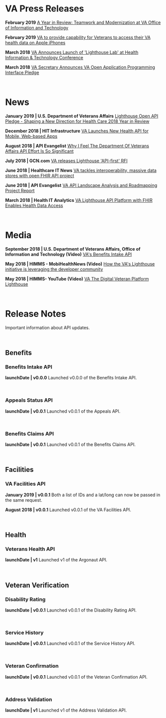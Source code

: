 # VA Press Releases

**February 2019**
[A Year in Review: Teamwork and Modernization at VA Office of Information and Technology](https://www.va.gov/opa/pressrel/pressrelease.cfm?id=4014)

**February 2019**
[VA to provide capability for Veterans to access their VA health data on Apple iPhones](https://www.va.gov/opa/pressrel/pressrelease.cfm?id=5199)

**March 2018**
[VA Announces Launch of 'Lighthouse Lab' at Health Information & Technology Conference](https://www.va.gov/opa/pressrel/pressrelease.cfm?id=4021)

**March 2018**
[VA Secretary Announces VA Open Application Programming Interface Pledge](https://www.va.gov/opa/pressrel/pressrelease.cfm?id=4022)

<br />

# News 

**January 2019 | U.S. Department of Veterans Affairs**
[Lighthouse Open API Pledge - Shaping a New Direction for Health Care 2018 Year in Review](https://www.oit.va.gov/reports/year-in-review/2018/new-capabilities/lighthouse)

**December 2018 | HIT Infrastructure**
[VA Launches New Health API for Mobile, Web-based Apps](https://hitinfrastructure.com/news/va-launches-new-health-api-for-mobile-web-based-apps)

**August 2018 | API Evangelist**
[Why I Feel The Department Of Veterans Affairs API Effort Is So Significant](https://apievangelist.com/2018/08/30/why-i-feel-the-department-of-veterans-affairs-api-effort-is-so-significant/)

**July 2018 | GCN.com**
[VA releases Lighthouse 'API-first' RFI](https://gcn.com/articles/2018/07/30/va-lighthouse-api.aspx) 

**June 2018 | Healthcare IT News**
[VA tackles interoperability, massive data stores with open FHIR API project](https://www.healthcareitnews.com/news/va-tackles-interoperability-massive-data-stores-open-fhir-api-project)

**June 2018 | API Evangelist**
[VA API Landscape Analysis and Roadmapping Project Report](https://apievangelist.com/2018/06/18/va-lighthouse-landscape-analysis-and-roadmapping-project-report/)

**March 2018 | Health IT Analytics**
[VA Lighthouse API Platform with FHIR Enables Health Data Access](https://healthitanalytics.com/news/va-lighthouse-api-platform-with-fhir-enables-health-data-access)

<br />

# Media

**September 2018 | U.S. Department of Veterans Affairs, Office of Information and Technology (Video)**
[VA's Benefits Intake API](https://www.youtube.com/watch?v=at69_Uz05vA)

**May 2018 | HIMMS - MobiHealthNews (Video)**
[How the VA's Lighthouse initiative is leveraging the developer community](https://www.mobihealthnews.com/content/how-vas-lighthouse-initiative-leveraging-developer-community)

**May 2018 | HIMMS- YouTube  (Video)**
[VA The Digital Veteran Platform Lighthouse](https://www.youtube.com/watch?v=tS2zHheRpqw)

<br />

# Release Notes

Important information about API updates.

<br />

## Benefits

### Benefits Intake API

**launchDate | v0.0.0**
Launched v0.0.0 of the Benefits Intake API.

<br />

### Appeals Status API

**launchDate | v0.0.1**
Launched v0.0.1 of the Appeals API.

<br />

### Benefits Claims API

**launchDate | v0.0.1**
Launched v0.0.1 of the Benefits Claims API.

<br />

## Facilities

### VA Facilities API

**January 2019 | v0.0.1**
Both a list of IDs and a lat/long can now be passed in the same request.

**August 2018 | v0.0.1**
Launched v0.0.1 of the VA Facilities API.

<br />

## Health

### Veterans Health API

**launchDate | v1**
Launched v1 of the Argonaut API.

<br />

## Veteran Verification

### Disability Rating

**launchDate | v0.0.1**
Launched v0.0.1 of the Disability Rating API.

<br />

### Service History

**launchDate | v0.0.1**
Launched v0.0.1 of the Service History API.

<br />

### Veteran Confirmation

**launchDate | v0.0.1**
Launched v0.0.1 of the Veteran Confirmation API.

<br />

### Address Validation

**launchDate | v1**
Launched v1 of the Address Validation API.